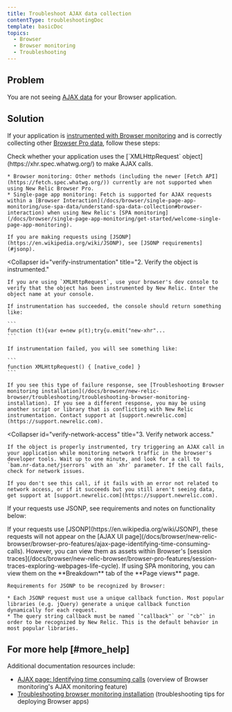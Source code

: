```yaml
---
title: Troubleshoot AJAX data collection
contentType: troubleshootingDoc
template: basicDoc
topics:
  - Browser
  - Browser monitoring
  - Troubleshooting
---
```


## Problem

You are not seeing [AJAX data](/docs/browser/new-relic-browser/browser-pro-features/ajax-page-identifying-time-consuming-calls) for your Browser application.

## Solution

If your application is [instrumented with Browser monitoring](/docs/browser/new-relic-browser/installation-configuration/troubleshooting-browser-monitoring-installation) and is correctly collecting other [Browser Pro data](/docs/browser/new-relic-browser/browser-pro-features), follow these steps:

<CollapserGroup>
  <Collapser
    id="verify-xmlhttp"
    title="1. Verify you use XMLHttpRequest."
  >
    Check whether your application uses the [`XMLHttpRequest` object](https://xhr.spec.whatwg.org/) to make AJAX calls.

    * Browser monitoring: Other methods (including the newer [Fetch API](https://fetch.spec.whatwg.org/)) currently are not supported when using New Relic Browser Pro.
    * Single-page app monitoring: Fetch is supported for AJAX requests within a [Browser Interaction](/docs/browser/single-page-app-monitoring/use-spa-data/understand-spa-data-collection#browser-interaction) when using New Relic's [SPA monitoring](/docs/browser/single-page-app-monitoring/get-started/welcome-single-page-app-monitoring).

    If you are making requests using [JSONP](https://en.wikipedia.org/wiki/JSONP), see [JSONP requirements](#jsonp).
  </Collapser>

  <Collapser
    id="verify-instrumentation"
    title="2. Verify the object is instrumented."
  >
    If you are using `XMLHttpRequest`, use your browser's dev console to verify that the object has been instrumented by New Relic. Enter the object name at your console.

    If instrumentation has succeeded, the console should return something like:

    ```
    function (t){var e=new p(t);try{u.emit("new-xhr"...
    ```

    If instrumentation failed, you will see something like:

    ```
    function XMLHttpRequest() { [native_code] }
    ```

    If you see this type of failure response, see [Troubleshooting Browser monitoring installation](/docs/browser/new-relic-browser/troubleshooting/troubleshooting-browser-monitoring-installation). If you see a different response, you may be using another script or library that is conflicting with New Relic instrumentation. Contact support at [support.newrelic.com](https://support.newrelic.com).
  </Collapser>

  <Collapser
    id="verify-network-access"
    title="3. Verify network access."
  >
    If the object is properly instrumented, try triggering an AJAX call in your application while monitoring network traffic in the browser's developer tools. Wait up to one minute, and look for a call to `bam.nr-data.net/jserrors` with an `xhr` parameter. If the call fails, check for network issues.

    If you don't see this call, if it fails with an error not related to network access, or if it succeeds but you still aren't seeing data, get support at [support.newrelic.com](https://support.newrelic.com).
  </Collapser>
</CollapserGroup>

If your requests use JSONP, see requirements and notes on functionality below:

<CollapserGroup>
  <Collapser
    id="jsonp"
    title="JSONP requirements"
  >
    If your requests use [JSONP](https://en.wikipedia.org/wiki/JSONP), these requests will not appear on the [AJAX UI page](/docs/browser/new-relic-browser/browser-pro-features/ajax-page-identifying-time-consuming-calls). However, you can view them as assets within Browser's [session traces](/docs/browser/new-relic-browser/browser-pro-features/session-traces-exploring-webpages-life-cycle). If using SPA monitoring, you can view them on the **Breakdown** tab of the **Page views** page.

    Requirements for JSONP to be recognized by Browser:

    * Each JSONP request must use a unique callback function. Most popular libraries (e.g. jQuery) generate a unique callback function dynamically for each request.
    * The query string callback must be named `"callback"` or `"cb"` in order to be recognized by New Relic. This is the default behavior in most popular libraries.
  </Collapser>
</CollapserGroup>

## For more help [#more_help]

Additional documentation resources include:

* [AJAX page: Identifying time consuming calls](/docs/browser/new-relic-browser/browser-pro-features/ajax-page-identifying-time-consuming-calls) (overview of Browser monitoring's AJAX monitoring feature)
* [Troubleshooting browser monitoring installation](/docs/browser/new-relic-browser/installation-configuration/troubleshooting-browser-monitoring-installation) (troubleshooting tips for deploying Browser apps)
